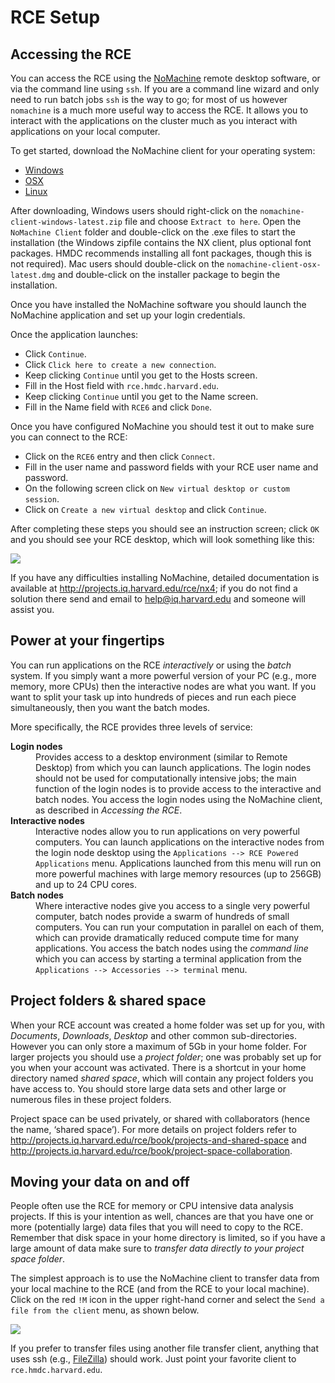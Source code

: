 
# RCE Setup

## Accessing the RCE

You can access the RCE using the
[NoMachine](http://projects.iq.harvard.edu/rce/nx4_installation) remote
desktop software, or via the command line using `ssh`. If you are a
command line wizard and only need to run batch jobs `ssh` is the way to
go; for most of us however `nomachine` is a much more useful way to
access the RCE. It allows you to interact with the applications on the
cluster much as you interact with applications on your local computer.

To get started, download the NoMachine client for your operating system:

-   [Windows](http://downloads.hmdc.harvard.edu/nx/4/nomachine-client-windows-latest.zip)
-   [OSX](http://downloads.hmdc.harvard.edu/nx/4/nomachine-client-osx-latest.dmg)
-   [Linux](http://downloads.hmdc.harvard.edu/nx/4/nomachine-client-linux-latest.zip)

After downloading, Windows users should right-click on the
`nomachine-client-windows-latest.zip` file and choose `Extract to here`.
Open the `NoMachine Client` folder and double-click on the .exe files to
start the installation (the Windows zipfile contains the NX client, plus optional
    font packages. HMDC recommends installing all font packages, though
    this is not required). Mac users should double-click on the
`nomachine-client-osx-latest.dmg` and double-click on the installer
package to begin the installation.

Once you have installed the NoMachine software you should launch the
NoMachine application and set up your login credentials.

Once the application launches:

-   Click `Continue`.
-   Click `Click here to create a new connection`.
-   Keep clicking `Continue` until you get to the Hosts screen.
-   Fill in the Host field with `rce.hmdc.harvard.edu`.
-   Keep clicking `Continue` until you get to the Name screen.
-   Fill in the Name field with `RCE6` and click `Done`.

Once you have configured NoMachine you should test it out to make sure
you can connect to the RCE:

-   Click on the `RCE6` entry and then click `Connect`.
-   Fill in the user name and password fields with your RCE user name and password.
-   On the following screen click on `New virtual desktop or custom session`.
-   Click on `Create a new virtual desktop` and click `Continue`.

After completing these steps you should see an instruction screen; click
`OK` and you should see your RCE desktop, which will look something like
this:

![](images/rceDesktop.png)

If you have any difficulties installing NoMachine, detailed
documentation is available at <http://projects.iq.harvard.edu/rce/nx4>;
if you do not find a solution there send and email to
[help@iq.harvard.edu](mailto:help@iq.harvard.edu) and someone will assist you.


## Power at your fingertips

You can run applications on the RCE *interactively* or using the *batch*
system. If you simply want a more powerful version of your PC (e.g.,
more memory, more CPUs) then the interactive nodes are what you want. If
you want to split your task up into hundreds of pieces and run each
piece simultaneously, then you want the batch modes.

More specifically, the RCE provides three levels of service:

**Login nodes**
:   Provides access to a desktop environment (similar to Remote Desktop)
    from which you can launch applications. The login nodes should not
    be used for computationally intensive jobs; the main function of the
    login nodes is to provide access to the interactive and batch nodes.
    You access the login nodes using the NoMachine client, as described
    in *Accessing the RCE*.

**Interactive nodes**
:    Interactive nodes allow you to run applications on very powerful
    computers. You can launch applications on the interactive nodes from
    the login node desktop using the
    `Applications --> RCE Powered Applications` menu. Applications
    launched from this menu will run on more powerful machines with
    large memory resources (up to 256GB) and up to 24 CPU cores.

**Batch nodes**
:   Where interactive nodes give you access to a single very powerful
    computer, batch nodes provide a swarm of hundreds of small
    computers. You can run your computation in parallel on each of them,
    which can provide dramatically reduced compute time for many
    applications. You access the batch nodes using the *command line*
    which you can access by starting a terminal application from the
    `Applications --> Accessories --> terminal` menu.


## Project folders & shared space

When your RCE account was created a home folder was set up for you, with
*Documents*, *Downloads*, *Desktop* and other common sub-directories.
However you can only store a maximum of 5Gb in your home folder. For
larger projects you should use a *project folder*; one was probably set
up for you when your account was activated. There is a shortcut in your
home directory named *shared space*, which will contain any project
folders you have access to. You should store large data sets and other
large or numerous files in these project folders.

Project space can be used privately, or shared with collaborators (hence
the name, 'shared space'). For more details on project folders refer to
<http://projects.iq.harvard.edu/rce/book/projects-and-shared-space> and
<http://projects.iq.harvard.edu/rce/book/project-space-collaboration>.


## Moving your data on and off

People often use the RCE for memory or CPU intensive data analysis
projects. If this is your intention as well, chances are that you have
one or more (potentially large) data files that you will need to copy to
the RCE. Remember that disk space in your home directory is limited, so
if you have a large amount of data make sure to *transfer data directly
to your project space folder*.

The simplest approach is to use the NoMachine client to transfer data
from your local machine to the RCE (and from the RCE to your local
machine). Click on the red `!M` icon in the upper right-hand corner and
select the `Send a file from the client` menu, as shown below.

![](images/NoMachineMenu.png)

If you prefer to transfer files using another file transfer client,
anything that uses ssh (e.g.,
[FileZilla](http://filezilla-project.org/)) should work. Just point your
favorite client to `rce.hmdc.harvard.edu`.
